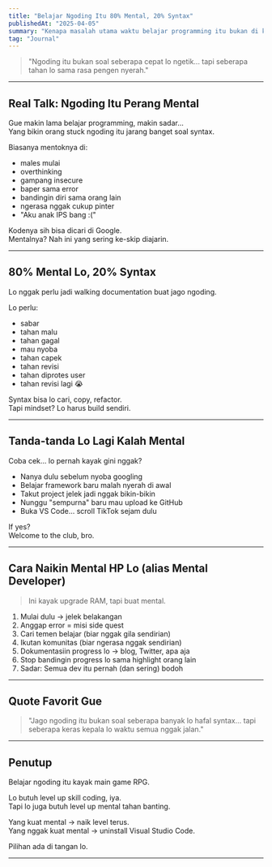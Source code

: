 ```yaml
---
title: "Belajar Ngoding Itu 80% Mental, 20% Syntax"
publishedAt: "2025-04-05"
summary: "Kenapa masalah utama waktu belajar programming itu bukan di kodenya, tapi di kepala lo sendiri."
tag: "Journal"
---
```



> "Ngoding itu bukan soal seberapa cepat lo ngetik... tapi seberapa tahan lo sama rasa pengen nyerah."

---

## Real Talk: Ngoding Itu Perang Mental

Gue makin lama belajar programming, makin sadar...  
Yang bikin orang stuck ngoding itu jarang banget soal syntax.

Biasanya mentoknya di:
- males mulai
- overthinking
- gampang insecure
- baper sama error
- bandingin diri sama orang lain
- ngerasa nggak cukup pinter
- "Aku anak IPS bang :("

Kodenya sih bisa dicari di Google.  
Mentalnya? Nah ini yang sering ke-skip diajarin.

---

## 80% Mental Lo, 20% Syntax

Lo nggak perlu jadi walking documentation buat jago ngoding.

Lo perlu:
- sabar
- tahan malu
- tahan gagal
- mau nyoba
- tahan capek
- tahan revisi
- tahan diprotes user
- tahan revisi lagi 😭

Syntax bisa lo cari, copy, refactor.  
Tapi mindset? Lo harus build sendiri.

---

## Tanda-tanda Lo Lagi Kalah Mental

Coba cek... lo pernah kayak gini nggak?

- Nanya dulu sebelum nyoba googling
- Belajar framework baru malah nyerah di awal
- Takut project jelek jadi nggak bikin-bikin
- Nunggu "sempurna" baru mau upload ke GitHub
- Buka VS Code... scroll TikTok sejam dulu

If yes?  
Welcome to the club, bro.

---

## Cara Naikin Mental HP Lo (alias Mental Developer)

> Ini kayak upgrade RAM, tapi buat mental.

1. Mulai dulu → jelek belakangan
2. Anggap error = misi side quest
3. Cari temen belajar (biar nggak gila sendirian)
4. Ikutan komunitas (biar ngerasa nggak sendirian)
5. Dokumentasiin progress lo → blog, Twitter, apa aja
6. Stop bandingin progress lo sama highlight orang lain
7. Sadar: Semua dev itu pernah (dan sering) bodoh

---

## Quote Favorit Gue

> "Jago ngoding itu bukan soal seberapa banyak lo hafal syntax... tapi seberapa keras kepala lo waktu semua nggak jalan."

---

## Penutup

Belajar ngoding itu kayak main game RPG.

Lo butuh level up skill coding, iya.  
Tapi lo juga butuh level up mental tahan banting.

Yang kuat mental → naik level terus.  
Yang nggak kuat mental → uninstall Visual Studio Code.

Pilihan ada di tangan lo.

---
